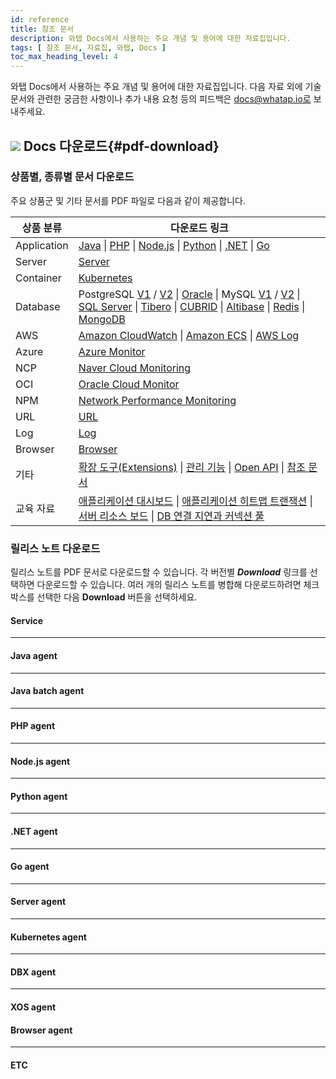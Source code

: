 ```yaml
---
id: reference
title: 참조 문서
description: 와탭 Docs에서 사용하는 주요 개념 및 용어에 대한 자료집입니다.
tags: [ 참조 문서, 자료집, 와탭, Docs ]
toc_max_heading_level: 4
---
```


와탭 Docs에서 사용하는 주요 개념 및 용어에 대한 자료집입니다. 다음 자료 외에 기술 문서와 관련한 궁금한 사항이나 추가 내용 요청 등의 피드백은 docs@whatap.io로 보내주세요.


<DocCardList/>

## ![](/img/ic-pdf-download.svg) Docs 다운로드{#pdf-download}

### 상품별, 종류별 문서 다운로드

주요 상품군 및 기타 문서를 PDF 파일로 다음과 같이 제공합니다.

<div class='download-pdf'>

| 상품 분류 | 다운로드 링크 |
| -- | -- |
| Application | [Java](https://content.whatap.io/24/02/01/052907whatap-apm-java-monitoring.pdf) \| [PHP](https://content.whatap.io/24/02/01/052908whatap-apm-php-monitoring.pdf) \| [Node.js](https://content.whatap.io/24/02/01/052907whatap-apm-nodejs-monitoring.pdf) \| [Python](https://content.whatap.io/24/02/01/052908whatap-apm-python-monitoring.pdf) \| [.NET](https://content.whatap.io/24/02/01/052906whatap-apm-dotnet-monitoring.pdf) \| [Go](https://content.whatap.io/24/02/01/052907whatap-apm-go-monitoring.pdf) |
| Server | [Server](https://content.whatap.io/24/02/01/052912whatap-server-monitoring.pdf) |
| Container | [Kubernetes](https://content.whatap.io/24/02/01/052911whatap-kubernetes-monitoring.pdf) |
| Database | PostgreSQL [V1](https://content.whatap.io/24/02/01/052911whatap-db-postgresql-monitoring-v1.pdf) / [V2](https://content.whatap.io/24/02/01/052911whatap-db-postgresql-monitoring.pdf) \| [Oracle](https://content.whatap.io/24/02/01/052910whatap-db-oracle-monitoring.pdf) \| MySQL [V1](https://content.whatap.io/24/02/01/052910whatap-db-mysql-monitoring-v1.pdf) / [V2](https://content.whatap.io/24/02/01/052910whatap-db-mysql-monitoring.pdf) \| [SQL Server](https://content.whatap.io/24/02/01/052910whatap-db-mssql-monitoring.pdf) \| [Tibero](https://content.whatap.io/24/02/01/052911whatap-db-tibero-monitoring.pdf) \| [CUBRID](https://content.whatap.io/24/02/01/052909whatap-db-cubrid-monitoring.pdf) \| [Altibase](https://content.whatap.io/24/02/01/052909whatap-db-altibase-monitoring.pdf) \| [Redis](https://content.whatap.io/24/02/01/052911whatap-db-redis-monitoring.pdf) \| [MongoDB](https://content.whatap.io/24/02/01/052910whatap-db-mongodb-monitoring.pdf) |
| AWS | [Amazon CloudWatch](https://content.whatap.io/24/02/01/052906whatap-amazon-cloudwatch.pdf) \| [Amazon ECS](https://content.whatap.io/24/02/01/052906whatap-amazon-ecs.pdf) \| [AWS Log](https://content.whatap.io/24/02/01/052908whatap-aws-log-monitoring.pdf) |
| Azure | [Azure Monitor](https://content.whatap.io/24/02/01/052908whatap-azure.pdf) | 
| NCP | [Naver Cloud Monitoring](https://content.whatap.io/24/02/01/052912whatap-ncloud.pdf) |
| OCI | [Oracle Cloud Monitor](https://content.whatap.io/24/02/01/052912whatap-oracle-cloud.pdf) |
| NPM | [Network Performance Monitoring](https://content.whatap.io/24/02/01/052912whatap-network-performance-monitoring.pdf) |
| URL | [URL](https://content.whatap.io/24/02/01/052913whatap-url-monitoring.pdf) |
| Log | [Log](https://content.whatap.io/24/02/01/052912whatap-log-monitoring.pdf) |
| Browser | [Browser](https://content.whatap.io/24/02/01/052909whatap-browser-monitoring.pdf) |
| 기타 | [확장 도구(Extensions)](https://content.whatap.io/24/02/01/052911whatap-extensions.pdf) \| [관리 기능](https://content.whatap.io/24/02/01/052912whatap-manage.pdf) \| [Open API](https://content.whatap.io/24/02/01/052912whatap-open-api.pdf) \| [참조 문서](https://content.whatap.io/24/02/01/052912whatap-reference.pdf) |
| 교육 자료 | [애플리케이션 대시보드](https://content.whatap.io/24/02/01/052908whatap-best-practice-guides-about-apm-dashboard.pdf) \| [애플리케이션 히트맵 트랜잭션](https://content.whatap.io/24/02/01/052909whatap-best-practice-guides-about-apm-hitmap-class.pdf) \| [서버 리소스 보드](https://content.whatap.io/24/02/01/052909whatap-best-practice-guides-about-server-dashboard.pdf) \| [DB 연결 지연과 커넥션 풀](https://content.whatap.io/24/02/01/052909whatap-best-practice-guides-about-apm-dbc.pdf) |

</div>


<div class='download-release-notes'>

### 릴리스 노트 다운로드

릴리스 노트를 PDF 문서로 다운로드할 수 있습니다. 각 버전별 ***Download*** 링크를 선택하면 다운로드할 수 있습니다. 여러 개의 릴리스 노트를 병합해 다운로드하려면 체크 박스를 선택한 다음 **Download** 버튼을 선택하세요.

#### Service

<PdfDownload typeName='service' pdfList={svList} />

<hr/>

#### Java agent

<PdfDownload typeName='java' pdfList={javaList} />

<hr/>

#### Java batch agent

<PdfDownload typeName='javabatch' pdfList={javaBatchList} />

<hr/>

#### PHP agent

<PdfDownload typeName='php' pdfList={phpList} />

<hr/>

#### Node.js agent

<PdfDownload typeName='nodejs' pdfList={nodejsList} />

<hr/>

#### Python agent

<PdfDownload typeName='python' pdfList={pyList} />

<hr/>

#### .NET agent

<PdfDownload typeName='dotnet' pdfList={dotnetList} />

<hr/>

#### Go agent

<PdfDownload typeName='go' pdfList={goList} />

<hr/>

#### Server agent

<PdfDownload typeName='server' pdfList={serverList} />

<hr/>

#### Kubernetes agent

<PdfDownload typeName='k8s' pdfList={k8sList} />

<hr/>

#### DBX agent

<PdfDownload typeName='dbx' pdfList={dbxList} />

<hr/>

#### XOS agent

<PdfDownload typeName='xos' pdfList={xosList} />

#### Browser agent

<PdfDownload typeName='browser' pdfList={browserList} />

<hr/>

#### ETC

<PdfDownload typeName='etc' pdfList={etcList} />

</div>